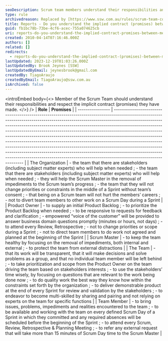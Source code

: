 ```yaml
---
seoDescription: Scrum team members understand their responsibilities and respect implicit promises to each other, stakeholders, and the organization.
type: rule
archivedreason: Replaced by [https://www.ssw.com.au/rules/scrum-team-contract](/rules/scrum-team-contract)
title: Reports - Do you understand the implied contract (promises) between Members of the Scrum Team?
guid: fb1bc78b-73be-4cf6-acec-755a074625cb
uri: reports-do-you-understand-the-implied-contract-promises-between-members-of-the-scrum-team
created: 2010-04-14T07:16:46.000Z
authors: []
related: []
redirects:
  - reports-do-you-understand-the-implied-contract-(promises)-between-members-of-the-scrum-team
lastUpdated: 2023-12-19T01:03:26.000Z
lastUpdatedBy: Brook Jeynes [SSW]
lastUpdatedByEmail: jeynesbrook@gmail.com
createdBy: TiagoAraujo
createdByEmail: TiagoAraujo@ssw.com.au
isArchived: false
---
```


<introEmbed
  body={<>
Member of the Scrum Team should understand their responsibilities and respect the implicit contract (promises) they have made.
  </>}
/>
| **Role**         | **Promises**                                                                                                                                                                                                                                                                                                                                                                                                                                                                                                                                                                                                                                                                                                                                                    |
| ---------------- | --------------------------------------------------------------------------------------------------------------------------------------------------------------------------------------------------------------------------------------------------------------------------------------------------------------------------------------------------------------------------------------------------------------------------------------------------------------------------------------------------------------------------------------------------------------------------------------------------------------------------------------------------------------------------------------------------------------------------------------------------------------- |
| The Organization | - the team that there are stakeholders (including subject matter experts) who will help when needed ; - the team that there are stakeholders (including subject matter experts) who will help when needed ; - they will help the Scrum Master in the removal of impediments to the Scrum team’s progress ; - the team that they will not change priorities or constraints in the middle of a Sprint without team’s consent ; - that being on a Scrum team will not hurt the members’ careers ; - not to divert team members to other work on a Scrum Day during a Sprint                                                                                                                                                                         |
| Product Owner    | - to supply an initial Product Backlog ; - to prioritize the Product Backlog when needed ; - to be responsive to requests for feedback and clarification ; - empowered “voice of the customer” will be provided to answer business domain questions promptly (minutes or hours, not days) ; - to attend every Review, Retrospective ; - not to change priorities or scope during a Sprint ; - not to direct team members to do work not agreed and planned at the beginning of the Sprint                                                                                                                                                                                                                                                     |
| Scrum Master     | - to keep the team healthy by focusing on the removal of impediments, both internal and external ; - to protect the team from external distractions                                                                                                                                                                                                                                                                                                                                                                                                                                                                                                                                                                                                          |
| The Team         | - that its work will be transparent, that it will make decisions and solve problems as a group, and that no individual team member will be left behind ; - to take prioritization and scope from the Product Owner on the team driving the team based on stakeholders interests ; - to use the stakeholders’ time wisely, by focusing on questions that are relevant to the work being done now ; - to do quality work the best way they know how within the constraints set forth by the organization ; - to deliver demonstrable product at the end of every Sprint for review and validation by the stakeholders ; - to endeavor to become multi-skilled by sharing and pairing and not relying on experts on the team for specific functions |
| Team Member      | - to bring issues, problems, impediments and realities encountered to the team ; - to be available and working with the team on every defined Scrum Day of a Sprint in which they committed and any required absences will be scheduled before the beginning of the Sprint ; - to attend every Scrum, Review, Retrospective &amp; Planning Meeting ; - to refer any external request that will take more than 15 minutes of Scrum Day time to the Scrum Master                                                                                                                                                                                                                                                                                         |
